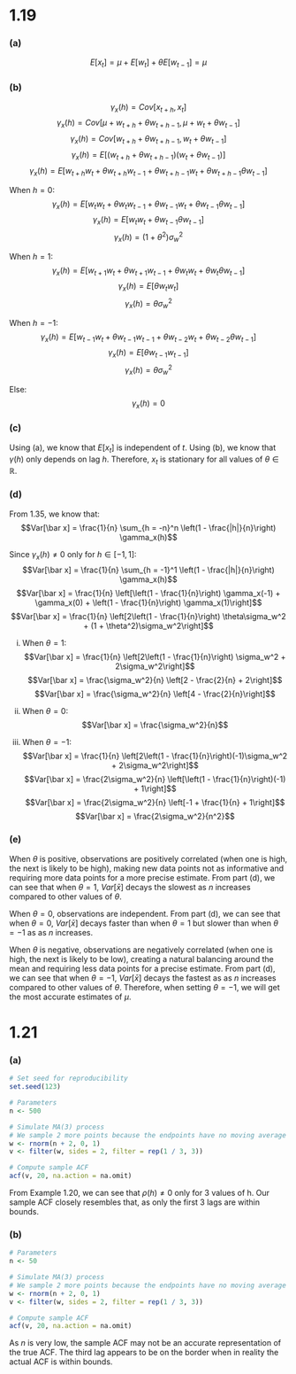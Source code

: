 # 1.19
### (a)
$$E[x_t] = \mu + E[w_t] + \theta E[w_{t - 1}] = \mu$$

### (b)
$$\gamma_x(h) = Cov[x_{t + h}, x_t]$$
$$\gamma_x(h) = Cov[\mu + w_{t + h} + \theta w_{t + h - 1}, \mu + w_{t} + \theta w_{t - 1}]$$
$$\gamma_x(h) = Cov[w_{t + h} + \theta w_{t + h - 1}, w_{t} + \theta w_{t - 1}]$$
$$\gamma_x(h) = E[(w_{t + h} + \theta w_{t + h - 1})(w_{t} + \theta w_{t - 1})]$$
$$\gamma_x(h) = E[w_{t + h}w_{t} + \theta w_{t + h}w_{t - 1} + \theta w_{t + h - 1}w_{t} + \theta w_{t + h - 1}\theta w_{t - 1}]$$

When $h = 0$:
$$\gamma_x(h) = E[w_{t}w_{t} + \theta w_{t}w_{t - 1} + \theta w_{t - 1}w_{t} + \theta w_{t - 1}\theta w_{t - 1}]$$
$$\gamma_x(h) = E[w_{t}w_{t} + \theta w_{t - 1}\theta w_{t - 1}]$$
$$\gamma_x(h) = (1 + \theta^2)\sigma_w^2$$

When $h = 1$:
$$\gamma_x(h) = E[w_{t + 1}w_{t} + \theta w_{t + 1}w_{t - 1} + \theta w_{t}w_{t} + \theta w_{t}\theta w_{t - 1}]$$
$$\gamma_x(h) = E[\theta w_{t}w_{t}]$$
$$\gamma_x(h) = \theta\sigma_w^2$$

When $h = -1$:
$$\gamma_x(h) = E[w_{t -1}w_{t} + \theta w_{t -1}w_{t - 1} + \theta w_{t -2}w_{t} + \theta w_{t -2}\theta w_{t - 1}]$$
$$\gamma_x(h) = E[\theta w_{t-1}w_{t-1}]$$
$$\gamma_x(h) = \theta\sigma_w^2$$

Else:
$$\gamma_x(h) = 0$$

### (c)
Using (a), we know that $E[x_t]$ is independent of $t$. Using (b), we know that $\gamma(h)$ only depends on lag $h$. Therefore, $x_t$ is stationary for all values of $\theta \in \mathbb{R}$.

### (d)
From 1.35, we know that:
$$Var[\bar x] = \frac{1}{n} \sum_{h = -n}^n \left(1 - \frac{|h|}{n}\right) \gamma_x(h)$$

Since $\gamma_x(h) \neq 0$ only for $h \in [-1, 1]$:
$$Var[\bar x] = \frac{1}{n} \sum_{h = -1}^1 \left(1 - \frac{|h|}{n}\right) \gamma_x(h)$$
$$Var[\bar x] = \frac{1}{n} \left[\left(1 - \frac{1}{n}\right) \gamma_x(-1) + \gamma_x(0) + \left(1 - \frac{1}{n}\right) \gamma_x(1)\right]$$
$$Var[\bar x] = \frac{1}{n} \left[2\left(1 - \frac{1}{n}\right) \theta\sigma_w^2 + (1 + \theta^2)\sigma_w^2\right]$$

(i) When $\theta = 1$:
$$Var[\bar x] = \frac{1}{n} \left[2\left(1 - \frac{1}{n}\right) \sigma_w^2 + 2\sigma_w^2\right]$$
$$Var[\bar x] = \frac{\sigma_w^2}{n} \left[2 - \frac{2}{n} + 2\right]$$
$$Var[\bar x] = \frac{\sigma_w^2}{n} \left[4 - \frac{2}{n}\right]$$

(ii) When $\theta = 0$:
$$Var[\bar x] = \frac{\sigma_w^2}{n}$$

(iii) When $\theta = -1$:
$$Var[\bar x] = \frac{1}{n} \left[2\left(1 - \frac{1}{n}\right)(-1)\sigma_w^2 + 2\sigma_w^2\right]$$
$$Var[\bar x] = \frac{2\sigma_w^2}{n} \left[\left(1 - \frac{1}{n}\right)(-1) + 1\right]$$
$$Var[\bar x] = \frac{2\sigma_w^2}{n} \left[-1 + \frac{1}{n} + 1\right]$$
$$Var[\bar x] = \frac{2\sigma_w^2}{n^2}$$

### (e)
When $\theta$ is positive, observations are positively correlated (when one is high, the next is likely to be high), making new data points not as informative and requiring more data points for a more precise estimate. From part (d), we can see that when $\theta = 1$, $Var[\bar x]$ decays the slowest as $n$ increases compared to other values of $\theta$.

When $\theta = 0$, observations are independent. From part (d), we can see that when $\theta = 0$, $Var[\bar x]$ decays faster than when $\theta = 1$ but slower than when $\theta = -1$ as as $n$ increases.

When $\theta$ is negative, observations are negatively correlated (when one is high, the next is likely to be low), creating a natural balancing around the mean and requiring less data points for a precise estimate. From part (d), we can see that when $\theta = -1$, $Var[\bar x]$ decays the fastest as as $n$ increases compared to other values of $\theta$. Therefore, when setting $\theta = -1$, we will get the most accurate estimates of $\mu$.

# 1.21
### (a)
```r
# Set seed for reproducibility
set.seed(123)

# Parameters
n <- 500

# Simulate MA(3) process
# We sample 2 more points because the endpoints have no moving average
w <- rnorm(n + 2, 0, 1)
v <- filter(w, sides = 2, filter = rep(1 / 3, 3))

# Compute sample ACF
acf(v, 20, na.action = na.omit)
```

From Example 1.20, we can see that $\rho(h) \neq 0$ only for 3 values of h. Our sample ACF closely resembles that, as only the first 3 lags are within bounds.

### (b)
```r
# Parameters
n <- 50

# Simulate MA(3) process
# We sample 2 more points because the endpoints have no moving average
w <- rnorm(n + 2, 0, 1)
v <- filter(w, sides = 2, filter = rep(1 / 3, 3))

# Compute sample ACF
acf(v, 20, na.action = na.omit)
```

As $n$ is very low, the sample ACF may not be an accurate representation of the true ACF. The third lag appears to be on the border when in reality the actual ACF is within bounds.